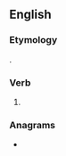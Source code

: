 ==English==

===Etymology===
{{suffix|blow|est|lang=en}}.

===Verb===
{{head|en|verb form}}

# {{en-archaic second-person singular of|blow|lang=en}}

===Anagrams===
* {{anagrams|en|bowtels}}